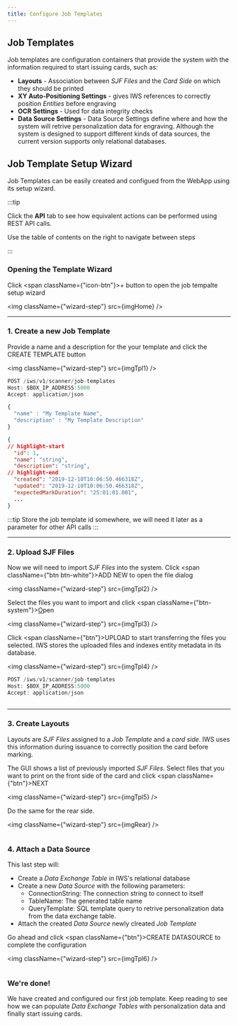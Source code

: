 ```yaml
---
title: Configure Job Templates
---
```


<!-- assets -->


<!-- assets -->
## Job Templates

Job templates are configuration containers that provide the system with the information required to start issuing cards, such as: 

- **Layouts** - Association between *SJF Files* and the *Card Side* on which they should be printed
- **XY Auto-Positioning Settings** - gives IWS references to correctly position *Entities* before engraving 
- **OCR Settings** - Used for data integrity checks
- **Data Source Settings** - Data Source Settings define where and how the system will retrive personalization data for engraving. Although the system is designed to support different kinds of data sources, the current version supports only relational databases. 


<div className={"svg-content-container"}>
    <JobTemplate />
</div>

## Job Template Setup Wizard

Job Templates can be easily created and configued from the WebApp using its setup wizard.

:::tip

Click the **API** tab to see how equivalent actions can be performed using REST API calls.

Use the table of contents on the right to navigate between steps

:::


### Opening the Template Wizard


Click <span className={"icon-btn"}>+</span> button to open the job tempalte setup wizard

<Tabs>
<TabItem value="webapp" label="Web App">

<img className={"wizard-step"} src={imgHome} />

</TabItem>
</Tabs>

---

### 1. Create a new Job Template

<Tabs> 
<TabItem value="webapp" label="Web App">

<p>

Provide a name and a description for the your template and click the <span className="btn">CREATE TEMPLATE</span> button

</p>

<img className={"wizard-step"} src={imgTpl1} />

</TabItem>
<TabItem value="api" label="API">

```jsx title="HTTP"
POST /iws/v1/scanner/job-templates
Host: $BOX_IP_ADDRESS:5000
Accept: application/json 

{
  "name" : "My Template Name",
  "description" : "My Template Description" 
}
```
```json title="Response payload"
{
// highlight-start
  "id": 1,
  "name": "string",
  "description": "string",
// highlight-end
  "created": "2019-12-10T10:06:50.466318Z",
  "updated": "2019-12-10T10:06:50.466318Z",
  "expectedMarkDuration": "25:01:01.001",
  ...
}
```

:::tip
Store the job template id somewhere, we will need it later as a parameter for other API calls 
:::

</TabItem>
</Tabs>

---

### 2. Upload SJF Files

<Tabs>
<TabItem value="webapp" label="Web App">

<p className={"margin-top-2"}>

Now we will need to import *SJF Files* into the system. Click <span className={"btn btn-white"}>ADD NEW</span> to open the file dialog

</p>

<img className={"wizard-step"} src={imgTpl2} />

<p className={"margin-top-2"}>

Select the files you want to import and click <span className={"btn-system"}><u>O</u>pen</span>

</p>

<img className={"wizard-step"} src={imgTpl3} />


<p className={"margin-top-2"}>

Click <span className={"btn"}>UPLOAD</span> to start transferring the files you selected. 
IWS stores the uploaded files and indexes entity metadata in its database. 

</p>

<img className={"wizard-step"} src={imgTpl4} />

</TabItem>
<TabItem value="api" label="API">


```jsx title="HTTP - Uploading SJF Files"
POST /iws/v1/scanner/job-templates
Host: $BOX_IP_ADDRESS:5000
Accept: application/json 
```
```json title="Response Body"

```

</TabItem>
</Tabs>

---

### 3. Create Layouts

Layouts are *SJF Files* assigned to a *Job Template* and a *card side*. IWS uses this information during issuance to correctly position the card before marking. 


<Tabs>
<TabItem value="webapp" label="Web App">

<p className={"margin-top-2"}>

The GUI shows a list of previously imported *SJF Files*. Select files that you want to print on the front side of the card and click <span className={"btn"}>NEXT</span>

</p>

<img className={"wizard-step"} src={imgTpl5} />

<p className={"margin-top-2"}>

Do the same for the rear side.

</p>

<img className={"wizard-step"} src={imgRear} />

</TabItem>
<TabItem value="api" label="API">

```json title="HTTP"

```
</TabItem>
</Tabs>


### 4. Attach a Data Source

This last step will: 
* Create a *Data Exchange Table* in IWS's relational database
* Create a new *Data Source* with the following parameters: 
    - ConnectionString: The connection string to connect to itself
    - TableName: The generated table name
    - QueryTemplate: SQL template query to retrive personalization data from the data exchange table.
* Attach the created *Data Source* newly clreated *Job Template*


<!-- The last thing to do, is attach a *Data Source* to our *Job Template* configuration. During issuance the system will connect to the configured data source to retrieve personalization data. The default system configuration tells IWS to connect to its self-hosted database. Which is `Maria DB` and is accessible on port `3306` -->

<Tabs>
<TabItem value="webapp" label="Web App">

Go ahead and click <span className={"btn"}>CREATE DATASOURCE</span> to complete the configuration

<img className={"wizard-step"} src={imgTpl6} />

</TabItem>
<TabItem value="api" label="API">

```json title="HTTP"

```

</TabItem>
</Tabs>


### We're done!

We have created and configured our first job template. Keep reading to see how we can populate *Data Exchange Tables* with personalization data and finally start issuing cards.
